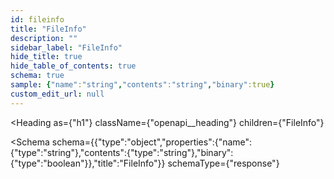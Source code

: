 ```yaml
---
id: fileinfo
title: "FileInfo"
description: ""
sidebar_label: "FileInfo"
hide_title: true
hide_table_of_contents: true
schema: true
sample: {"name":"string","contents":"string","binary":true}
custom_edit_url: null
---
```



<Heading
  as={"h1"}
  className={"openapi__heading"}
  children={"FileInfo"}
>
</Heading>





<Schema
  schema={{"type":"object","properties":{"name":{"type":"string"},"contents":{"type":"string"},"binary":{"type":"boolean"}},"title":"FileInfo"}}
  schemaType={"response"}
>
  
</Schema>
            